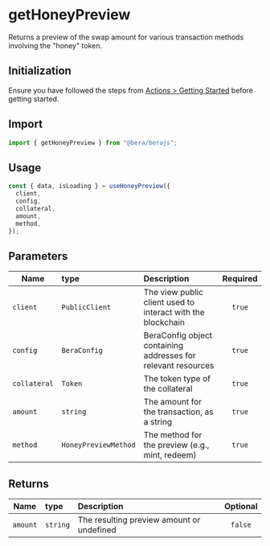 # getHoneyPreview

Returns a preview of the swap amount for various transaction methods involving the "honey" token.

## Initialization

Ensure you have followed the steps from [Actions > Getting Started](/actions/getting-started) before getting started.

## Import

```ts
import { getHoneyPreview } from "@bera/berajs";
```

## Usage

```ts
const { data, isLoading } = useHoneyPreview({
  client,
  config,
  collateral,
  amount,
  method,
});
```

## Parameters

| Name         | type                 | Description                                                        | Required |
| ------------ | :------------------- | :----------------------------------------------------------------- | :------: |
| `client`     | `PublicClient`       | The view public client used to interact with the blockchain        |  `true`  |
| `config`     | `BeraConfig`         | BeraConfig object containing addresses for relevant resources      |  `true`  |
| `collateral` | `Token`              | The token type of the collateral                                   |  `true`  |
| `amount`     | `string`             | The amount for the transaction, as a string                        |  `true`  |
| `method`     | `HoneyPreviewMethod` | The method for the preview (e.g., mint, redeem)                    |  `true`  |

## Returns

| Name        | type                          | Description                                      | Optional |
| ----------- | :---------------------------- | :----------------------------------------------- | :------: |
| `amount`    | `string` | The resulting preview amount or undefined        | `false`  |
